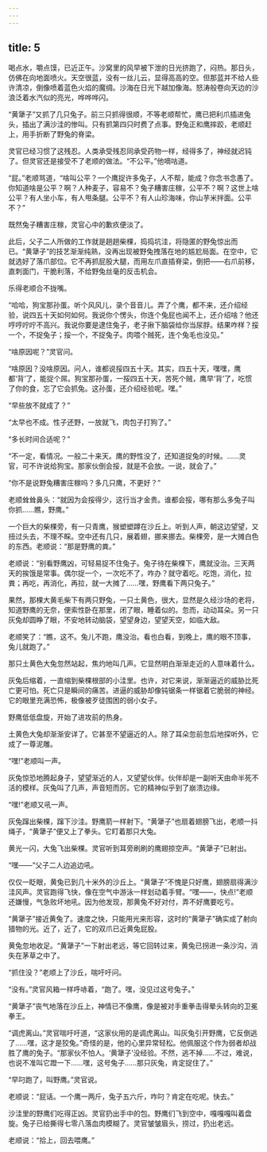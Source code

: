```yaml
---
---
---
```

title: 5
---



喝点水，嚼点馍，已近正午。沙窝里的风早被下泄的日光挤跑了，闷热。那日头，仿佛在向地面喷火。天空很蓝，没有一丝儿云，显得高高的空。但那蓝并不给人些许清凉，倒像喷着蓝色火焰的魔绸。沙海在日光下越加像海。怒涛般卷向天边的沙浪泛着水汽似的亮光，哗哗哗闪。

“黄犟子”又抓了几只兔子。前三只抓得很顺，不等老顺帮忙，鹰已把利爪插进兔头，插出了满沙洼的惨叫。只有抓第四只时费了点事。野兔正和鹰摔跤，老顺赶上，用手折断了野兔的脊梁。

灵官已经习惯了这残忍。人类承受残忍同承受药物一样，经得多了，神经就迟钝了。但灵官还是接受不了老顺的做法。“不公平。”他嘀咕道。

“屁。”老顺骂道，“啥叫公平？一个鹰捉许多兔子，人不帮，能成？你念书念愚了。你知道啥是公平？啊？人种麦子，容易不？兔子糟害庄稼，公平不？啊？这世上啥公平？有人坐小车，有人甩条腿。公平不？有人山珍海味，你山芋米拌面。公平不？”

既然兔子糟害庄稼，灵官心中的歉疚便淡了。

此后，父子二人所做的工作就是趟趟柴棵，捣捣坑洼，将隐匿的野兔惊出而已。“黄犟子”的技艺渐渐纯熟，没再出现被野兔拽落在地的尴尬局面。在空中，它就选好了落爪部位。它不再抓屁股大腿，而用左爪直插脊梁，倒把——右爪前移，直刺面门，干脆利落，不给野兔丝毫的反击机会。

乐得老顺合不拢嘴。

“哈哈，狗宝那孙蛋。听个风风儿，录个音音儿。弄了个鹰，都不来，还介绍经验，说四五十天如何如何。我说你个愣头，你连个兔屁也闻不上，还介绍啥？他还哼哼咛咛不高兴。我说你要是逮住兔子，老子揪下脑袋给你当尿脬。结果咋样？挼一个，不捉兔子；挼一个，不捉兔子。肉喂个贼死，连个兔毛也没见。”

“啥原因呢？”灵官问。

“啥原因？没啥原因。问人，谁都说挼四五十天。其实，四五十天，嘿嘿，鹰都‘背’了，能捉个屌。狗宝那孙蛋，一挼四五十天，苦死个贼，鹰早‘背’了，吃惯了你的食，忘了它会抓兔。这孙蛋，还介绍经验呢。嘿。”

“早些放不就成了？”

“太早也不成。性子还野，一放就飞，肉包子打狗了。”

“多长时间合适呢？”

“不一定，看情况。一般二十来天。鹰的野性没了，还知道捉兔的时候。……灵官，可不许说给狗宝。那家伙倒会挼，就是不会放。一说，就会了。”

“你不是说野兔糟害庄稼吗？多几只鹰，不更好？”

老顺耸耸鼻头：“就因为会挼得少，这行当才金贵。谁都会挼，哪有那么多兔子叫你抓……瞧，野鹰。”

一个巨大的柴棵旁，有一只青鹰，猴塑塑蹲在沙丘上。听到人声，朝这边望望，又扭过头去，不理不睬。空中还有几只，展着翅，挪来挪去。柴棵旁，是一大摊白色的东西。老顺说：“那是野鹰的粪。”

老顺说：“别看野鹰凶，可轻易捉不住兔子。兔子待在柴棵下，鹰就没治。三天两天的挨饿是常事。偶尔捉一个，一次吃不了，咋办？就守着吃。吃饱，消化，拉粪；再吃，再消化，再拉，就一大摊了……嘿，野鹰看下两只兔子。”

果然，那棵大黄毛柴下有两只野兔，一只土黄色，很大，显然是久经沙场的老将，知道野鹰的无奈，便索性卧在那里，闭了眼，睡着似的。忽而，动动耳朵。另一只灰兔却圆睁了眼，不安地转动脑袋，望望身边，望望天空，如临大敌。

老顺笑了：“瞧，这不。兔儿不跑，鹰没治。看也白看，到晚上，鹰的眼不顶事，兔儿就跑了。”

那只土黄色大兔忽然站起，焦灼地叫几声。它显然明白渐渐走近的人意味着什么。

灰兔后缩着，一直缩到柴棵根部的小洼里。也许，对它来说，渐渐逼近的威胁比死亡更可怕。死亡只是瞬间的痛苦。进逼的威胁却像钝锯条一样锯着它脆弱的神经。它的眼里充满恐怖，极像被歹徒围困的弱小女子。

野鹰低低盘旋，开始了进攻前的热身。

土黄色大兔却渐渐安详了。它甚至不望逼近的人。除了耳朵忽前忽后地探听外，它成了一尊泥雕。

“嘿!”老顺叫一声。

灰兔惊恐地腾起身子，望望渐近的人，又望望伙伴。伙伴却是一副听天由命半死不活的模样。灰兔叫了几声，声音短而厉。它的精神似乎到了崩溃边缘。

“嘿!”老顺又吼一声。

灰兔蹿出柴棵，蹿下沙洼。野鹰箭一样射下。“黄犟子”也扇着翅膀飞出，老顺一抖绳子，“黄犟子”便又上了拳头。它盯着那只大兔。

黄光一闪，大兔飞出柴棵。灵官听到耳旁刷刷的鹰翅掠空声。“黄犟子”已射出。

“嘿——”父子二人边追边吼。

仅仅一眨眼，黄兔已到几十米外的沙丘上。“黄犟子”不愧是只好鹰，翅膀扇得满沙洼风声。灵官跑得飞快，像在空气中游泳一样划动着手臂。“嘿——，快点!”老顺还嫌慢，气急败坏地吼。因为他发现，那黄兔不好对付，弄不好鹰要吃亏。

“黄犟子”接近黄兔了。速度之快，只能用光来形容，这时的“黄犟子”确实成了射向猎物的光。近了，近了，它的双爪已近黄兔屁股。

黄兔忽地收足。“黄犟子”一下射出老远，等它回转过来，黄兔已拐进一条沙沟，消失在茅草之中了。

“抓住没？”老顺上了沙丘，喘吁吁问。

“没有。”灵官风箱一样呼哧着，“跑了。嘿，没见过这号兔子。”

“黄犟子”丧气地落在沙丘上，神情已不像鹰，像是被对手重拳击得晕头转向的卫冕拳王。

“调虎离山。”灵官喘吁吁道，“这家伙用的是调虎离山。叫灰兔引开野鹰，它反倒逃了……嘿，这才是狡兔。”奇怪的是，他的心里异常轻松。他佩服这个作为弱者却战胜了鹰的兔子。“那家伙不怕人。‘黄犟子’没经验。不然，逃不掉……不过，难说，也说不准叫它蹬一下……嘿，这号兔子……那只灰兔，肯定捉住了。”

“早叼跑了，叫野鹰。”灵官说。

老顺说：“屁话。一个鹰一两斤，兔子五六斤，咋叼？肯定在吃呢。快去。”

沙洼里的野鹰们吃得正凶。灵官扔出手中的包。野鹰们飞到空中，嘎嘎嘎叫着盘旋。兔子已给撕得七零八落血肉模糊了。灵官皱皱眉头，捞过，扔出老远。

老顺说：“拾上，回去喂鹰。”